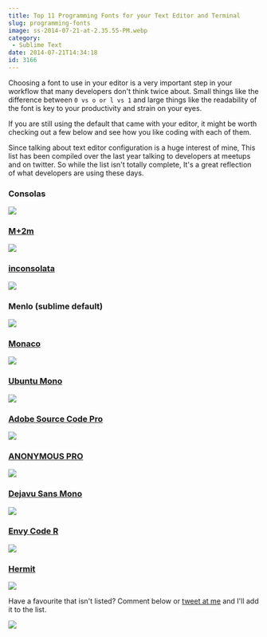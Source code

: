 ```yaml
---
title: Top 11 Programming Fonts for your Text Editor and Terminal
slug: programming-fonts
image: ss-2014-07-21-at-2.35.55-PM.webp
category:
 - Sublime Text
date: 2014-07-21T14:34:18
id: 3166
---
```


Choosing a font to use in your editor is a very important step in your workflow that many developers don't think twice about. Small things like the difference between `0 vs o or l vs 1` and large things like the readability of the font is key to your productivity and strain on your eyes.

If you are still using the default that came with your editor, it might be worth checking out a few below and see how you like coding with each of them.

Since talking about text editor configuration is a huge interest of mine, This list has been compiled over the last year talking to developers at meetups and on twitter. So while the list isn't totally complete, It's a great reflection of what developers are using these days.

### Consolas

![](consolas.webp)

### [M+2m](http://www.fontspace.com/m-fonts/m-2m)

![](m2+m.webp)

### [inconsolata](http://levien.com/type/myfonts/inconsolata.html)

![](incolsolata.webp)

### Menlo (sublime default)

![](menlo.webp)

### [Monaco](https://github.com/todylu/monaco.ttf)

![](monaco.webp)

### [Ubuntu Mono](http://font.ubuntu.com/)

![](ubuntumono.webp)

### [Adobe Source Code Pro](http://store1.adobe.com/cfusion/store/html/index.cfm?event=displayFontPackage&code=1960)

![](sourcecodepro.webp)

### [ANONYMOUS PRO](http://www.marksimonson.com/fonts/view/anonymous-pro)

![](anonymouspro.webp)

### [Dejavu Sans Mono](http://dejavu-fonts.org/wiki/Main_Page)

![](dejavusansmono.webp)

### [Envy Code R](http://www.fontsquirrel.com/fonts/Envy-Code-R)

![](envy.webp)

### [Hermit](https://pcaro.es/p/hermit/)

![](hermit.webp)

Have a favourite that isn't listed? Comment below or [tweet at me](http://twitter.com/wesbos) and I'll add it to the list.

[![](facebook-share2.webp)](https://sublimetextbook.com/?utm_source=fonts&utm_medium=banner&utm_campaign=product)